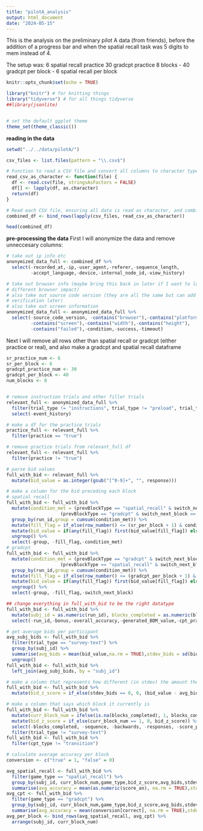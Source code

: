 ```yaml
---
title: "pilotA_analysis"
output: html_document
date: "2024-05-15"
---
```

This is the analysis on the preliminary pilot A data (from friends), before the addition of a progress bar and when the spatial recall task was 5 digits to mem instead of 4. 

The setup was:
6 spatial recall practice
30 gradcpt practice
8 blocks
- 40 gradcpt per block
- 6 spatial recall per block

```r
knitr::opts_chunk$set(echo = TRUE)
```

```r
library("knitr") # for knitting things
library("tidyverse") # for all things tidyverse
##library(jsonlite)


# set the default ggplot theme 
theme_set(theme_classic())
```

**reading in the data**
``` r
setwd("../../data/pilotA/")

csv_files <- list.files(pattern = "\\.csv$")

# Function to read a CSV file and convert all columns to character type
read_csv_as_character <- function(file) {
  df <- read.csv(file, stringsAsFactors = FALSE)
  df[] <- lapply(df, as.character)
  return(df)
}

# Read each CSV file, ensuring all data is read as character, and combine them
combined_df <- bind_rows(lapply(csv_files, read_csv_as_character))

head(combined_df)

```

**pre-processing the data**
First I will anonymize the data and remove unneccesary columns:
```r
# take out ip info etc
anonymized_data_full <- combined_df %>%
  select(-recorded_at,-ip,-user_agent,-referer,-sequence_length,
         -accept_language,-device,-internal_node_id,-view_history)

# take out browser info (maybe bring this back in later if I want to look at
# different browser impact)
# also take out source code version (they are all the same but can add 
# verification later)
# also take out screen information
anonymized_data_full <- anonymized_data_full %>%
  select(-source_code_version, -contains("browser"),-contains("platform"),
         -contains("screen"),-contains("width"),-contains("height"),
         -contains("failed"),-condition,-success,-timeout)
```

Next I will remove all rows other than spatial recall or gradcpt (either practice or real), and also make a gradcpt and spatial recall 
dataframe

```r
sr_practice_num <- 6
sr_per_block <- 6
gradcpt_practice_num <- 30
gradcpt_per_block <- 40
num_blocks <- 8


# remove instruction trials and other filler trials
relevant_full <- anonymized_data_full %>%
  filter(trial_type != "instructions", trial_type != "preload", trial_type != "survey-multi-choice", trial_type != "html-keyboard-response",!grepl("screen", trial_type, ignore.case = TRUE)) %>%
  select(-event_history)

# make a df for the practice trials
practice_full <- relevant_full %>%
  filter(practice == "true")

# remove practice trials from relevant_full df
relevant_full <- relevant_full %>%
  filter(practice != "true")

# parse bid values
full_with_bid <- relevant_full %>%
  mutate(bid_value = as.integer(gsub("[^0-9]+", "", response))) 

# make a column for the bid preceding each block
# spatial recall
full_with_bid <- full_with_bid %>%
  mutate(condition_met = (prevBlockType == "spatial_recall" & switch_next_block == "false") |
                    (prevBlockType == "gradcpt" & switch_next_block == "true")) %>%
  group_by(run_id,group = cumsum(condition_met)) %>%
  mutate(fill_flag = if_else(row_number() <= (sr_per_block + 1) & condition_met, TRUE, FALSE)) %>%
  mutate(bid_value = if(any(fill_flag)) first(bid_value[fill_flag]) else bid_value, blocks_completed = if (any(fill_flag)) first(blocks_completed[fill_flag]) else blocks_completed, prevBlockType = if(any(fill_flag)) first(prevBlockType[fill_flag]) else prevBlockType,task_switched = if(any(fill_flag)) first(switch_next_block[fill_flag]) else switch_next_block) %>%
  ungroup() %>%
  select(-group, -fill_flag,-condition_met)
# gradcpt
full_with_bid <- full_with_bid %>%
  mutate(condition_met = (prevBlockType == "gradcpt" & switch_next_block == "false") |
                    (prevBlockType == "spatial_recall" & switch_next_block == "true")) %>%
  group_by(run_id,group = cumsum(condition_met)) %>%
  mutate(fill_flag = if_else(row_number() <= (gradcpt_per_block + 1) & condition_met, TRUE, FALSE)) %>%
  mutate(bid_value = if(any(fill_flag)) first(bid_value[fill_flag]) else bid_value, blocks_completed = if (any(fill_flag)) first(blocks_completed[fill_flag]) else blocks_completed,prevBlockType = if(any(fill_flag)) first(prevBlockType[fill_flag]) else prevBlockType,task_switched = if(any(fill_flag)) first(switch_next_block[fill_flag]) else switch_next_block) %>%
  ungroup() %>%
  select(-group, -fill_flag,-switch_next_block)

## change everything in full_with_bid to be the right datatype
full_with_bid <- full_with_bid %>%
  mutate(subj_id = as.numeric(run_id), blocks_completed = as.numeric(blocks_completed,na.RM = TRUE)) %>%
  select(-run_id,-bonus,-overall_accuracy,-generated_BDM_value,-cpt_practice_accuracy,-question_order,-condition_met)

# get average bids per participant
avg_subj_bids <- full_with_bid %>%
  filter(trial_type == "survey-text") %>%
  group_by(subj_id) %>%
  summarise(avg_bids = mean(bid_value,na.rm = TRUE),stdev_bids = sd(bid_value, na.rm = TRUE)) %>%
  ungroup()
full_with_bid <- full_with_bid %>%
  left_join(avg_subj_bids, by = "subj_id")

# make a column that represents how different (in stdev) the amount they want to switch is from their mean
full_with_bid <- full_with_bid %>%
  mutate(bid_z_score = if_else(stdev_bids == 0, 0, (bid_value - avg_bids) / stdev_bids))

# make a column that says which block it currently is
full_with_bid <- full_with_bid %>%
  mutate(curr_block_num = ifelse(is.na(blocks_completed), 1, blocks_completed + 1)) %>%
  mutate(bid_z_score = if_else(curr_block_num == 1, 0, bid_z_score)) %>%
  select(-blocks_completed, -sequence, -backwards, -responses, -score_pc, -score_ls,-avg_bids,-stdev_bids) %>%
  filter(trial_type != "survey-text")
full_with_bid <- full_with_bid %>%
  filter(cpt_type != "transition")

# calculate average accuracy per block
conversion <- c("true" = 1, "false" = 0)

avg_spatial_recall <- full_with_bid %>%
  filter(game_type == "spatial_recall") %>%
  group_by(subj_id, curr_block_num,game_type,bid_z_score,avg_bids,stdev_bids) %>%
  summarise(avg_accuracy = mean(as.numeric(score_an), na.rm = TRUE),stdev_accuracy = sd(as.numeric(score_an),na.rm = TRUE))
avg_cpt <- full_with_bid %>%
  filter(game_type == "gradcpt") %>%
  group_by(subj_id, curr_block_num,game_type,bid_z_score,avg_bids,stdev_bids) %>%
  summarise(avg_accuracy = mean(conversion[correct], na.rm = TRUE),stdev_accuracy = sd(conversion[correct],na.rm=TRUE))
avg_per_block <- bind_rows(avg_spatial_recall, avg_cpt) %>%
  arrange(subj_id, curr_block_num)
```
